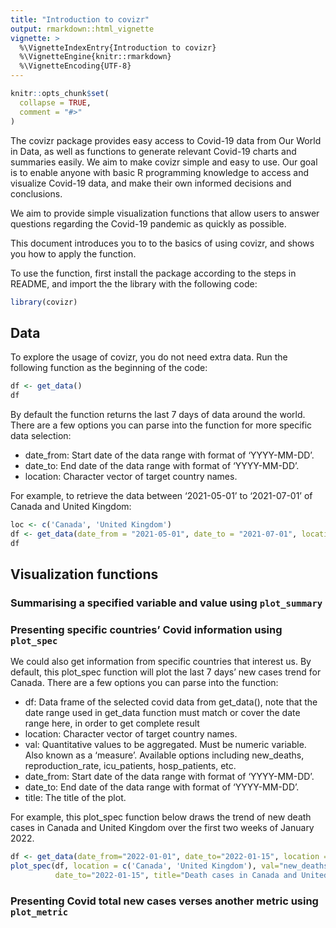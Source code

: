 ```yaml
---
title: "Introduction to covizr"
output: rmarkdown::html_vignette
vignette: >
  %\VignetteIndexEntry{Introduction to covizr}
  %\VignetteEngine{knitr::rmarkdown}
  %\VignetteEncoding{UTF-8}
---
```


```r
knitr::opts_chunk$set(
  collapse = TRUE,
  comment = "#>"
)
```

The covizr package provides easy access to Covid-19 data from Our World in Data, as well as functions to generate relevant Covid-19 charts and summaries easily. We aim to make covizr simple and easy to use. Our goal is to enable anyone with basic R programming knowledge to access and visualize Covid-19 data, and make their own informed decisions and conclusions.

We aim to provide simple visualization functions that allow users to answer questions regarding the Covid-19 pandemic as quickly as possible.

This document introduces you to to the basics of using covizr, and shows you how to apply the function.

To use the function, first install the package according to the steps in README, and import the the library with the following code:

```r
library(covizr)
```

## Data

To explore the usage of covizr, you do not need extra data. Run the following function as the beginning of the code:

```r
df <- get_data()
df
```

By default the function returns the last 7 days of data around the world. There are a few options you can parse into the function for more specific data selection:

-   date_from: Start date of the data range with format of 'YYYY-MM-DD'.
-   date_to: End date of the data range with format of 'YYYY-MM-DD'.
-   location: Character vector of target country names.

For example, to retrieve the data between '2021-05-01' to '2021-07-01' of Canada and United Kingdom:

```r
loc <- c('Canada', 'United Kingdom')
df <- get_data(date_from = "2021-05-01", date_to = "2021-07-01", location = loc)
df
```

## Visualization functions

### Summarising a specified variable and value using `plot_summary`

### Presenting specific countries' Covid information using `plot_spec`

We could also get information from specific countries that interest us. By default, this plot_spec function will plot the last 7 days' new cases trend for Canada. There are a few options you can parse into the function:

-   df: Data frame of the selected covid data from get_data(), note that the date range used in get_data function must match or cover the date range here, in order to get complete result
-   location: Character vector of target country names.
-   val: Quantitative values to be aggregated. Must be numeric variable. Also known as a 'measure'. Available options including new_deaths, reproduction_rate, icu_patients, hosp_patients, etc.
-   date_from: Start date of the data range with format of 'YYYY-MM-DD'.
-   date_to: End date of the data range with format of 'YYYY-MM-DD'.
-   title: The title of the plot.

For example, this plot_spec function below draws the trend of new death cases in Canada and United Kingdom over the first two weeks of January 2022.

```r
df <- get_data(date_from="2022-01-01", date_to="2022-01-15", location = loc)
plot_spec(df, location = c('Canada', 'United Kingdom'), val="new_deaths", date_from="2022-01-01", 
          date_to="2022-01-15", title="Death cases in Canada and United Kingdom")
```


### Presenting Covid total new cases verses another metric using `plot_metric`
